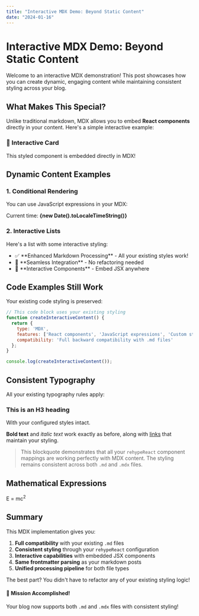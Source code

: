 ```yaml
---
title: "Interactive MDX Demo: Beyond Static Content"
date: "2024-01-16"
---
```


# Interactive MDX Demo: Beyond Static Content

Welcome to an interactive MDX demonstration! This post showcases how you can create dynamic, engaging content while maintaining consistent styling across your blog.

## What Makes This Special?

Unlike traditional markdown, MDX allows you to embed **React components** directly in your content. Here's a simple interactive example:

<div style={{
  background: 'linear-gradient(135deg, #667eea 0%, #764ba2 100%)',
  padding: '20px',
  borderRadius: '8px',
  color: 'white',
  textAlign: 'center',
  margin: '20px 0'
}}>
  <h3 style={{ margin: '0 0 10px 0', fontSize: '1.5em' }}>🎉 Interactive Card</h3>
  <p style={{ margin: '0', opacity: '0.9' }}>This styled component is embedded directly in MDX!</p>
</div>

## Dynamic Content Examples

### 1. Conditional Rendering

You can use JavaScript expressions in your MDX:

<div>
  Current time: <strong>{new Date().toLocaleTimeString()}</strong>
</div>

### 2. Interactive Lists

Here's a list with some interactive styling:

<ul style={{ listStyle: 'none', padding: '0' }}>
  <li style={{
    background: '#f8f9fa',
    padding: '10px',
    margin: '5px 0',
    borderLeft: '4px solid #007bff',
    borderRadius: '4px'
  }}>
    ✅ **Enhanced Markdown Processing** - All your existing styles work!
  </li>
  <li style={{
    background: '#f8f9fa',
    padding: '10px',
    margin: '5px 0',
    borderLeft: '4px solid #28a745',
    borderRadius: '4px'
  }}>
    🔧 **Seamless Integration** - No refactoring needed
  </li>
  <li style={{
    background: '#f8f9fa',
    padding: '10px',
    margin: '5px 0',
    borderLeft: '4px solid #ffc107',
    borderRadius: '4px'
  }}>
    🚀 **Interactive Components** - Embed JSX anywhere
  </li>
</ul>

## Code Examples Still Work

Your existing code styling is preserved:

```javascript
// This code block uses your existing styling
function createInteractiveContent() {
  return {
    type: 'MDX',
    features: ['React components', 'JavaScript expressions', 'Custom styling'],
    compatibility: 'Full backward compatibility with .md files'
  };
}

console.log(createInteractiveContent());
```

## Consistent Typography

All your existing typography rules apply:

### This is an H3 heading
With your configured styles intact.

**Bold text** and *italic text* work exactly as before, along with [links](https://example.com) that maintain your styling.

> This blockquote demonstrates that all your `rehypeReact` component mappings are working perfectly with MDX content. The styling remains consistent across both `.md` and `.mdx` files.

## Mathematical Expressions

<div style={{
  background: '#f8f9fa',
  padding: '15px',
  borderRadius: '8px',
  border: '1px solid #dee2e6',
  fontFamily: 'monospace',
  textAlign: 'center',
  margin: '20px 0'
}}>
  E = mc<sup>2</sup>
</div>

## Summary

This MDX implementation gives you:

1. **Full compatibility** with your existing `.md` files
2. **Consistent styling** through your `rehypeReact` configuration  
3. **Interactive capabilities** with embedded JSX components
4. **Same frontmatter parsing** as your markdown posts
5. **Unified processing pipeline** for both file types

The best part? You didn't have to refactor any of your existing styling logic!

<div style={{
  marginTop: '40px',
  padding: '20px',
  background: 'linear-gradient(45deg, #fa8072, #ff6347)',
  borderRadius: '12px',
  textAlign: 'center',
  color: 'white'
}}>
  <h4 style={{ margin: '0 0 10px 0' }}>🎯 Mission Accomplished!</h4>
  <p style={{ margin: '0', fontSize: '1.1em' }}>
    Your blog now supports both <code>.md</code> and <code>.mdx</code> files with consistent styling!
  </p>
</div>